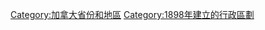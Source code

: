 {{Commonscat|Yukon}}
{{DEFAULTSORT:Yukon}}
[[Category:加拿大省份和地區|Category:加拿大省份和地區]]
[[Category:1898年建立的行政區劃|Category:1898年建立的行政區劃]]